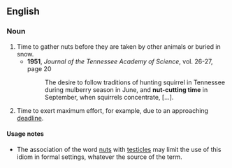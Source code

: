 ==English==

===Noun===
{{en-noun|sg=[[nut]]-[[cutting]] [[time]]}}

# Time to gather nuts before they are taken by other animals or buried in snow.
#*'''1951''', ''Journal of the Tennessee Academy of Science'', vol. 26-27, page 20
#*:The desire to follow traditions of hunting squirrel in Tennessee during mulberry season in June, and '''nut-cutting time''' in September, when squirrels concentrate, [...].
# {{idiom}} Time to exert maximum effort, for example, due to an approaching [[deadline]].

====Usage notes====
* The association of the word [[nuts]] with [[testicles]] may limit the use of this idiom in formal settings, whatever the source of the term.